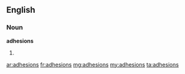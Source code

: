 ==English==
===Noun===
'''adhesions'''
#{{plural of|[[adhesion]]}}

[[ar:adhesions]]
[[fr:adhesions]]
[[mg:adhesions]]
[[my:adhesions]]
[[ta:adhesions]]